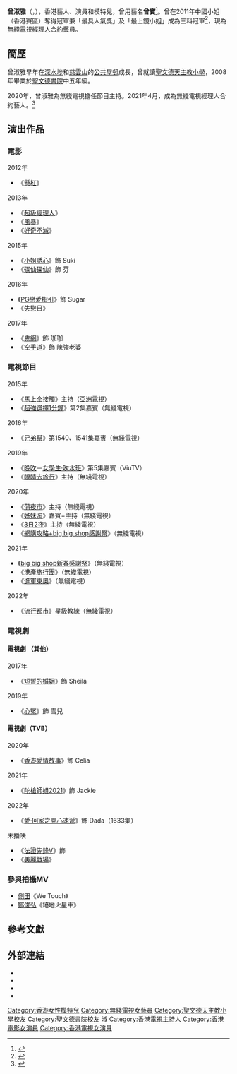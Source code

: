 {{藝人
| 姓名     = 曾淑雅
| 類型     = 女藝人
| 圖片     = 曾淑雅.jpg
| 圖片尺寸 = 200px
| 圖片簡介 = 2022年6月26日，曾淑雅於[[D·PARK愉景新城|D·PARK愉景新城]]出席「全民運動巡迴體育示範」活動
| 羅馬拼音 = Tsang Suk Nga
| 英文名   = Jumbo Tsang
| 其他藝名 = 曾寶
| 綽號     = 
| 國籍     = {{CNHK}}
| 民族     = 
| 籍貫     = [[廣東省|廣東省]][[汕尾市|汕尾市]]
| 出生日期 = {{birth date and age|1991|7|24}}
| 出生地點 = {{HKG-1959}}
| 職業     = 模特兒、演員、主持人
| 語言     = 粵語、英語、國語
| 教育程度 = 中五
| 母校     = {{HK}}[[聖文德天主教小學|聖文德天主教小學]]<br>{{HK}}[[聖文德書院|聖文德書院]]
| 配偶     = 
| 宗教信仰 =
| 出身地   = {{HKG}}
| 出道作   = 
| 出道日期 = 2011年
| 代表作   = 
| 活躍年代 = 2011年至今
| 經紀公司 = [[無綫電視|無綫電視]]（2021年至今）
| 相關團體 = [[MI55|MI55]]
| 獎項 = 2011年中國小姐(香港賽區) 冠軍、最具人氣獎、最上鏡小姐
}}

'''曾淑雅'''（{{lang-en|Jumbo Tsang Suk Nga}}，{{bd|1991年|7月24日}}），香港藝人、演員和模特兒，曾用藝名'''曾寶'''<ref>{{cite news |title=夏娃兒：Jumbo食色性也 |work=[[香港蘋果日報|香港蘋果日報]]|date=2011-07-15|archive-date=2020-03-28 |url=http://hk.apple.nextmedia.com/entertainment/art/20110715/15432690 |archive-url=https://web.archive.org/web/20200328191418/https://hk.entertainment.appledaily.com/entertainment/daily/article/20110715/15432690 |url-status=dead}}</ref>。曾在2011年中國小姐（香港賽區）奪得冠軍兼「最具人氣獎」及「最上鏡小姐」成為三料冠軍<ref>{{Cite news|url=http://the-sun.on.cc/cnt/entertainment/20111201/00470_021.html |title=曾淑雅膺港區三料冠軍 |work=[[太陽報_(香港)|太陽報]]|date=2011-12-01|access-date=2016-12-13 |archive-date=2016-10-31 |archive-url=https://web.archive.org/web/20161031143029/http://the-sun.on.cc/cnt/entertainment/20111201/00470_021.html |dead-url=no }}</ref>，現為[[無綫電視藝員列表|無綫電視經理人合約]]藝員。

==簡歷==
曾淑雅早年在[[深水埗|深水埗]]和[[慈雲山|慈雲山]]的[[公共屋邨|公共屋邨]]成長，曾就讀[[聖文德天主教小學|聖文德天主教小學]]，2008年畢業於[[聖文德書院|聖文德書院]]中五年級。

2020年，曾淑雅為無綫電視擔任節目主持。2021年4月，成為無綫電視經理人合約藝人。<ref>{{cite news |title=Jumbo曾淑雅由力捧變投閑置散？ 獲邀葉念琛新劇：好開心佢記得我 |url=https://www.hk01.com/即時娛樂/779185 |accessdate=2022-06-26 |work=[[香港01|香港01]] |date=2022-06-09}}</ref>

== 演出作品 ==
=== 電影 ===
;2012年
*《[[懸紅|懸紅]]》
;2013年	  	 
*《[[超級經理人|超級經理人]]》
*《[[風暴|風暴]]》 	 
*《[[好奇不滅|好奇不滅]]》
;2015年
*《[[小姐誘心|小姐誘心]]》飾 Suki
*《[[碟仙碟仙|碟仙碟仙]]》飾 芬
;2016年
*《[[PG戀愛指引|PG戀愛指引]]》飾 Sugar
*《[[失戀日|失戀日]]》
;2017年
*《[[鬼網_(電影)|鬼網]]》飾 珈珈
*《[[空手道_(電影)|空手道]]》飾 陳強老婆

=== 電視節目 ===
;2015年
*《[[馬上全接觸|馬上全接觸]]》主持（[[亞洲電視|亞洲電視]]）
*《[[超強選擇1分鐘|超強選擇1分鐘]]》第2集嘉賓（無綫電視）
;2016年
*《[[兄弟幫|兄弟幫]]》第1540、1541集嘉賓（無綫電視）
;2019年
*《[[晚吹|晚吹]]－[[女學生·吹水班|女學生·吹水班]]》第5集嘉賓（ViuTV）
*《[[眼睛去旅行|眼睛去旅行]]》主持（無綫電視）
;2020年
*《[[蒲夜市|蒲夜市]]》主持（無綫電視）
*《[[姊妹淘_(無綫電視節目)|姊妹淘]]》嘉賓+主持（無綫電視）
*《[[3日2夜|3日2夜]]》主持（無綫電視）
*《[[big_big_shop|網購攻略+big big shop感謝祭]]》（無綫電視）
;2021年
*《[[big_big_shop|big big shop新春感謝祭]]》（無綫電視）
*《[[港產旅行團|港產旅行團]]》（無綫電視）
*《[[2020年夏季奥林匹克运动会|進軍東奧]]》（無綫電視）
;2022年
*《[[流行都市|流行都市]]》星級教練（無綫電視）

=== 電視劇 ===
==== 電視劇 （其他）====
;2017年
*《[[短暫的婚姻|短暫的婚姻]]》飾 Sheila
;2019年
*《[[心冤|心冤]]》飾 雪兒 
==== 電視劇（TVB） ====
;2020年
*《[[香港愛情故事|香港愛情故事]]》飾 Celia
;2021年
*《[[陀槍師姐2021|陀槍師姐2021]]》飾 Jackie
;2022年
*《[[愛·回家之開心速遞|愛·回家之開心速遞]]》飾 Dada（1633集）
;未播映
*《[[法證先鋒V|法證先鋒V]]》飾
*《[[美麗戰場|美麗戰場]]》

=== 參與拍攝MV ===
* [[側田|側田]]《We Touch》
* [[鄭俊弘|鄭俊弘]]《絕地火星車》

== 參考文獻 ==
{{reflist}}

== 外部連結 ==
* {{TVBartiste|tsangshukngajumbo}}
*{{facebook|JUMBO724}}
*{{instagram|jumbotsang}}
*{{weibo|jumbo724}}

{{DEFAULTSORT:tsang}}
[[Category:香港女性模特兒|Category:香港女性模特兒]]
[[Category:無綫電視女藝員|Category:無綫電視女藝員]]
[[Category:聖文德天主教小學校友|Category:聖文德天主教小學校友]]
[[Category:聖文德書院校友|Category:聖文德書院校友]]
[[Category:曾姓|淑]]
[[Category:香港電視主持人|Category:香港電視主持人]]
[[Category:香港電影女演員|Category:香港電影女演員]]
[[Category:香港電視女演員|Category:香港電視女演員]]